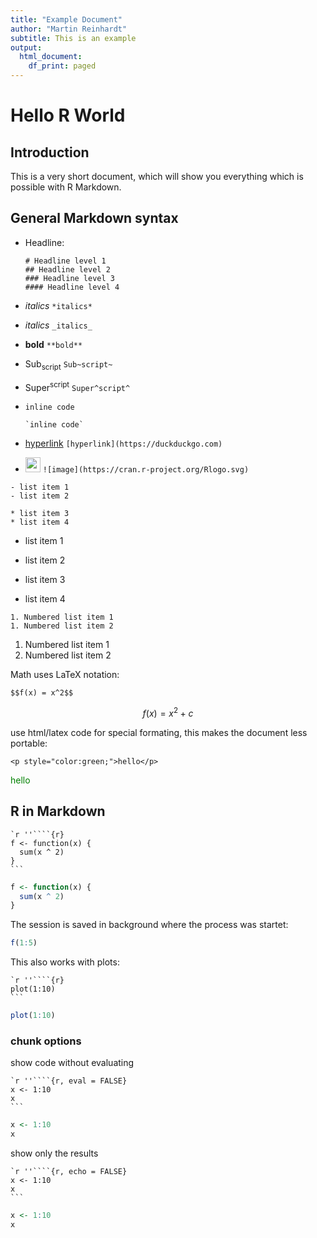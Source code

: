```yaml
---
title: "Example Document"
author: "Martin Reinhardt"
subtitle: This is an example
output:
  html_document:
    df_print: paged
---
```


# Hello R World 

## Introduction

This is a very short document, which will show you everything which is possible with R Markdown.

## General Markdown syntax

* Headline:
  ```
  # Headline level 1
  ## Headline level 2
  ### Headline level 3
  #### Headline level 4
  ```
* *italics* `*italics*`
* _italics_ `_italics_`
* **bold** `**bold**`
* Sub~script~ `Sub~script~`
* Super^script^ `Super^script^`
* `inline code` 
  ```
  `inline code`
  ```
* [hyperlink](https://duckduckgo.com) `[hyperlink](https://duckduckgo.com)`
* <img src="https://cran.r-project.org/Rlogo.svg" style="height:18pt"> `![image](https://cran.r-project.org/Rlogo.svg)`

```
- list item 1
- list item 2

* list item 3
* list item 4
```

- list item 1
- list item 2

* list item 3
* list item 4

```
1. Numbered list item 1
1. Numbered list item 2
```

1. Numbered list item 1
1. Numbered list item 2

Math uses LaTeX notation:

```
$$f(x) = x^2$$
```

$$f(x) = x^2 + c$$

use html/latex code for special formating, this makes the document less portable:

```
<p style="color:green;">hello</p>
```

<p style="color:green;">hello</p>


## R in Markdown

````
`r ''````{r}
f <- function(x) {
  sum(x ^ 2)
}
```
````

```r
f <- function(x) {
  sum(x ^ 2)
}
```

The session is saved in background where the process was startet:

```r
f(1:5)
```

This also works with plots:

````
`r ''````{r}
plot(1:10)
```
````

```r
plot(1:10)
```

### chunk options

show code without evaluating

````
`r ''````{r, eval = FALSE}
x <- 1:10
x
```
````

```r
x <- 1:10
x
```

show only the results

````
`r ''````{r, echo = FALSE}
x <- 1:10
x
```
````

```r
x <- 1:10
x
```